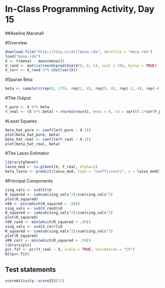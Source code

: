 # In-Class Programming Activity, Day 15

##Aveline Marshall

#Overview
```r
download.file("http://tiny.cc/dcf/mona.rda", destfile = "mona.rda")
load("mona.rda")
X <- t(mona) - mean(mona[])
X_rand <- matrix(rnorm(prod(dim(X)), 0, 1), ncol = 191, byrow = TRUE)
X_corr <- X_rand %*% chol(var(X))
```

#Sparse Beta
```r
beta <- sample(c(rep(0, 175), rep(2, 4), rep(5, 4), rep(-3, 4), rep(-4, 4)))
```

#The Output
```r
Y_pure <- X %*% beta
Y_real <- (X %*% beta) + rnorm(nrow(X), mean = 0, sd = sqrt(0.1*var(Y_pure)))
```

#Least Squares
```r
beta_hat_pure <- coef(lm(Y_pure ~ X-1))
plot(beta_hat_pure, beta)
beta_hat_real <- coef(lm(Y_real ~ X-1))
plot(beta_hat_real, beta)
```

#The Lasso Estimator
```r
library(glmnet)
lasso_mod <- cv.glmnet(X, Y_real, alpha=1)
beta_lasso <- predict(lasso_mod, type = "coefficients", s = lasso_mod$lambda.min)
```

#Principal Components
```r
sing_vals <- svd(X)$d
R_squared <- cumsum(sing_vals^2)/sum(sing_vals^2)
plot(R_squared)
n99 <- min(which(R_squared > .99))
sing_vals <- svd(X_rand)$d
R_squared <- cumsum(sing_vals^2)/sum(sing_vals^2)
plot(R_squared)
n99_rand <- min(which(R_squared > .99))
sing_vals <- svd(X_corr)$d
R_squared <- cumsum(sing_vals^2)/sum(sing_vals^2)
plot(R_squared)
n99_corr <- min(which(R_squared > .99))
library(pls)
pcr.fit <- pcr(Y_real ~ X, scale = TRUE, validation = "CV")
R2(pcr.fit)
```


## Test statements

```r
scoreActivity::score253(15)
```